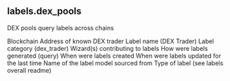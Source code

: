## labels.dex_pools 
DEX pools query labels across chains

<ParamField path="blockchain">
Blockchain
</ParamField>
<ParamField path="address">
Address of known DEX trader
</ParamField>
<ParamField path="name">
Label name (DEX Trader)
</ParamField>
<ParamField path="category">
Label category (dex_trader)
</ParamField>
<ParamField path="contributor">
Wizard(s) contributing to labels
</ParamField>
<ParamField path="source">
How were labels generated (query)
</ParamField>
<ParamField path="created_at">
When were labels created
</ParamField>
<ParamField path="updated_at">
When were labels updated for the last time
</ParamField>
<ParamField path="model_name">
Name of the label model sourced from
</ParamField>
<ParamField path="label_type">
Type of label (see labels overall readme)
</ParamField>

